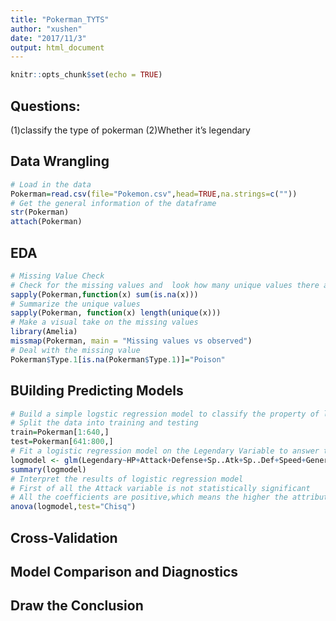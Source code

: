 ```yaml
---
title: "Pokerman_TYTS"
author: "xushen"
date: "2017/11/3"
output: html_document
---
```


```r
knitr::opts_chunk$set(echo = TRUE)
```

## Questions: 
(1)classify the type of pokerman
(2)Whether it's legendary


## Data Wrangling 
```r
# Load in the data
Pokerman=read.csv(file="Pokemon.csv",head=TRUE,na.strings=c(""))
# Get the general information of the dataframe
str(Pokerman)
attach(Pokerman)
```
## EDA
```r
# Missing Value Check
# Check for the missing values and  look how many unique values there are for each variable using the sapply()
sapply(Pokerman,function(x) sum(is.na(x)))
# Summarize the unique values 
sapply(Pokerman, function(x) length(unique(x)))
# Make a visual take on the missing values
library(Amelia)
missmap(Pokerman, main = "Missing values vs observed")
# Deal with the missing value
Pokerman$Type.1[is.na(Pokerman$Type.1)]="Poison"
```
## BUilding Predicting Models
```r
# Build a simple logstic regression model to classify the property of legerndary
# Split the data into training and testing 
train=Pokerman[1:640,]
test=Pokerman[641:800,]
# Fit a logistic regression model on the Legendary Variable to answer the question 2 
logmodel <- glm(Legendary~HP+Attack+Defense+Sp..Atk+Sp..Def+Speed+Generation,family=binomial(link='logit'),data=train)
summary(logmodel)
# Interpret the results of logistic regression model
# First of all the Attack variable is not statistically significant
# All the coefficients are positive,which means the higher the attributes, the more likely a poker man is going to be a legendary
anova(logmodel,test="Chisq")
```
## Cross-Validation

## Model Comparison and Diagnostics

## Draw the Conclusion

